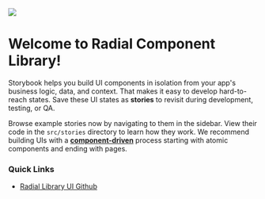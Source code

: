 
<Meta title="Overview/Introduction" />

<img src={BannerImage} />

# Welcome to Radial Component Library!

Storybook helps you build UI components in isolation from your app's business logic, data, and context.
That makes it easy to develop hard-to-reach states. Save these UI states as **stories** to revisit during development, testing, or QA.

Browse example stories now by navigating to them in the sidebar.
View their code in the `src/stories` directory to learn how they work.
We recommend building UIs with a [**component-driven**](https://componentdriven.org) process starting with atomic components and ending with pages.

### Quick Links
- [Radial Library UI Github](https://github.com/msyaifullah/radial)
